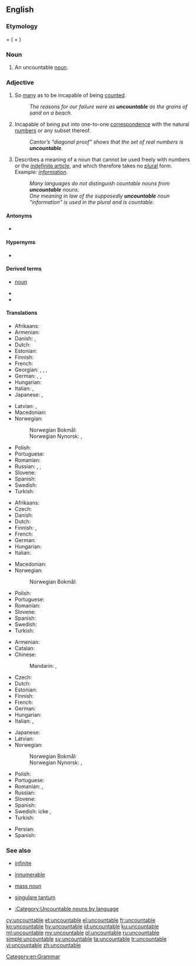 ==English==

===Etymology===
{{m|en|un-}} + {{m|en|countable}} ({{m|en|count}} + {{m|en|-able}})

===Noun===
{{en-noun}}

# {{lb|en|linguistics}} An uncountable [[noun]].

===Adjective===
{{en-adj|-}}

# So [[many]] as to be incapable of being [[count]]ed.
#: ''The reasons for our failure were as '''uncountable''' as the grains of sand on a beach.''
# {{lb|en|mathematics}} Incapable of being put into one-to-one [[correspondence]] with the natural [[number]]s or any subset thereof.
#: ''Cantor’s “diagonal proof” shows that the set of real numbers is '''uncountable'''.''
# {{lb|en|grammar|of a noun}} Describes a meaning of a noun that cannot be used freely with numbers or the [[indefinite article]], and which therefore takes no [[plural]] form. Example: ''[[information]]''.
#: ''Many languages do not distinguish countable nouns from '''uncountable''' nouns.''
#: ''One meaning in law of the supposedly '''uncountable''' noun "information" is used in the plural and is countable.''

====Antonyms====
* {{l|en|countable}}

====Hypernyms====
* {{sense|set theory}} {{l|en|infinite}}

====Derived terms====
* {{l|en|uncountable}} [[noun]]
* {{l|en|uncountable set}}
* {{l|en|uncountably}}

====Translations====
{{trans-top|too many to be counted}}
* Afrikaans: {{t|af|ontelbaar}}
* Armenian: {{t|hy|անհաշվելի}}
* Danish: {{t|da|talrig}}, {{t|da|utællelig}}
* Dutch: {{t+|nl|ontelbaar}}
* Estonian: {{t|et|loendamatu}}
* Finnish: {{t+|fi|lukematon}}
* French: {{t+|fr|indénombrable|m|f}}
* Georgian: {{t|ka|უთვალავი}}, {{t|ka|ურიცხვი}}, {{t|ka|აურაცხელი|sc=Geor}}, {{t|ka|უამრავი|sc=Geor}}
* German: {{t+|de|unzählig}}, {{t+|de|zahllos}}, {{t+|de|unzählbar}}
* Hungarian: {{t+|hu|számtalan}}
* Italian: {{t+|it|innumerevole}}, {{t+|it|incalcolabile}}
* Japanese: {{t|ja|無数の|tr=musū-no}}, {{t|ja|数えきれないほどの|tr=kazoe kirenai hodo no}}
{{trans-mid}}
* Latvian: {{t|lv|neskaitāmi|m-p}}, {{t|lv|neskaitāmas|f-p}}
* Macedonian: {{t|mk|непреброив|tr=neprebroiv|sc=Cyrl}}
* Norwegian:
*: Norwegian Bokmål: {{t+|nb|utellelig}}
*: Norwegian Nynorsk: {{t|nn|uteljeleg}},  {{t+|nn|uteljande}}
* Polish: {{t|pl|niepoliczalny}}
* Portuguese: {{t+|pt|incontável|m|f}}
* Romanian: {{t+|ro|nenumărabil|m|n}}
* Russian: {{t+|ru|бессчётный}}, {{t+|ru|бесчи́сленный}}, {{t+|ru|неисчисли́мый}}
* Slovene: {{t|sl|neštet}}
* Spanish: {{t+|es|incontable}}
* Swedish: {{t+|sv|oräknelig}}
* Turkish: {{t|tr|sayılamayan}}
{{trans-bottom}}

{{trans-top|mathematics: incapable of being enumerated by natural numbers}}
* Afrikaans: {{t|af|ontelbaar}}
* Czech: {{t|cs|nespočetný|m}}
* Danish: {{t|da|overtællelig}}
* Dutch: {{t|nl|overaftelbaar}}
* Finnish: {{t+|fi|ylinumeroituva}}, {{t+|fi|numeroitumaton}}
* French: {{t+|fr|indénombrable|m|f}}
* German: {{t+|de|überabzählbar}}
* Hungarian: {{t+|hu|megszámlálhatatlan}}
* Italian: {{t|it|non numerabile}}
{{trans-mid}}
* Macedonian: {{t|mk|непреброив|tr=neprebroiv|sc=Cyrl}}
* Norwegian:
*: Norwegian Bokmål: {{t|nb|utellbar}}
* Polish: {{t|pl|nieprzeliczalny}}
* Portuguese: {{t+|pt|incontável|m|f}}
* Romanian: {{t+|ro|nenumărabil|m|n}}
* Slovene: {{t|sl|nešteven}}
* Spanish: {{t+|es|incontable}}
* Swedish: {{t+|sv|ouppräknelig}}
* Turkish: {{t|tr|hesaplanamaz}}
{{trans-bottom}}

{{trans-top|linguistics: about a noun which cannot be counted}}
* Armenian: {{t|hy|անհաշվելի}}
* Catalan: {{t|ca|incomptable}}
* Chinese:
*: Mandarin: {{t|cmn|不可數|sc=Hani}}, {{t|cmn|不可数|tr=bùkěshǔ|sc=Hani}}
* Czech: {{t|cs|nepočitatelný|m}}
* Dutch: {{t+|nl|ontelbaar}}
* Estonian: {{t|et|loendamatu}}
* Finnish: {{t+|fi|luvuton}}
* French: {{t+|fr|indénombrable|m|f}}
* German: {{t+|de|unzählbar}}
* Hungarian: {{t+|hu|megszámlálhatatlan}}
* Italian: {{t|it|non numerabile}}, {{t+|it|invariabile}}
{{trans-mid}}
* Japanese: {{t|ja|不可算|tr=ふかさん, fukasan}}
* Latvian: {{t|lv|vienskaitlinieks|m}}
* Norwegian:
*: Norwegian Bokmål: {{t+|nb|utellelig}}
*: Norwegian Nynorsk: {{t|nn|uteljeleg}},  {{t+|nn|uteljande}}
* Polish: {{t|pl|niepoliczalny}}
* Portuguese: {{t+|pt|incontável|m|f}}
* Romanian: {{t+|ro|nenumărabil|m|n}}, {{t|ro|inumerabil}}
* Russian: {{t|ru|неисчисля́емый}}
* Slovene: {{t|sl|nešteven}}
* Spanish: {{t+|es|incontable}}
* Swedish: icke {{t+|sv|räknebar}}, {{t+|sv|oräknebar}}
* Turkish: {{t+|tr|sayılamaz}}
{{trans-bottom}}

{{checktrans-top}}
* Persian: {{t-check|fa|بی‌شمار|tr=bišomâr}}
* Spanish: {{t-check|es|incontable}}
{{trans-bottom}}

===See also===
* {{qualifier|mathematics}} [[infinite]]
* {{qualifier|mathematics}} [[innumerable]]
* {{qualifier|linguistics}} [[mass noun]]
* {{qualifier|linguistics}} [[singulare tantum]]
* [[:Category:Uncountable nouns by language]]

[[Category:en:Grammar]]

[[cy:uncountable]]
[[et:uncountable]]
[[el:uncountable]]
[[fr:uncountable]]
[[ko:uncountable]]
[[hy:uncountable]]
[[id:uncountable]]
[[ku:uncountable]]
[[ml:uncountable]]
[[my:uncountable]]
[[pl:uncountable]]
[[ru:uncountable]]
[[simple:uncountable]]
[[sv:uncountable]]
[[ta:uncountable]]
[[tr:uncountable]]
[[vi:uncountable]]
[[zh:uncountable]]